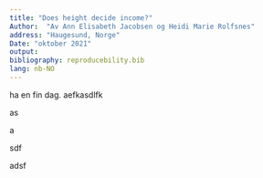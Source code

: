 ```yaml
---
title: "Does height decide income?"
Author:  "Av Ann Elisabeth Jacobsen og Heidi Marie Rolfsnes"
address: "Haugesund, Norge"
Date: "oktober 2021"
output:
bibliography: reproducebility.bib
lang: nb-NO 
---
```


ha en fin dag. aefkasdlfk

as

a

sdf

adsf
